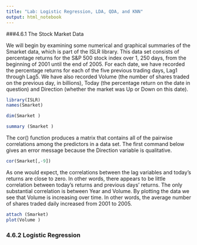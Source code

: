 ```yaml
---
title: "Lab: Logistic Regression, LDA, QDA, and KNN"
output: html_notebook
---
```



###4.6.1 The Stock Market Data

We will begin by examining some numerical and graphical summaries of
the Smarket data, which is part of the ISLR library. This data set consists of
percentage returns for the S&P 500 stock index over 1, 250 days, from the
beginning of 2001 until the end of 2005. For each date, we have recorded
the percentage returns for each of the five previous trading days, Lag1
through Lag5. We have also recorded Volume (the number of shares traded on the previous day, in billions), Today (the percentage return on the date in question) and Direction (whether the market was Up or Down on this
date).

```r
library(ISLR)
names(Smarket)
```

```r
dim(Smarket )
```

```r
summary (Smarket )
```
The cor() function produces a matrix that contains all of the pairwise
correlations among the predictors in a data set. The first command below
gives an error message because the Direction variable is qualitative.

```r
cor(Smarket[,-9])
```
As one would expect, the correlations between the lag variables and today’s
returns are close to zero. In other words, there appears to be little
correlation between today’s returns and previous days’ returns. The only
substantial correlation is between Year and Volume. By plotting the data we
see that Volume is increasing over time. In other words, the average number
of shares traded daily increased from 2001 to 2005.

```r
attach (Smarket)
plot(Volume )
```
### 4.6.2 Logistic Regression

```r

```

